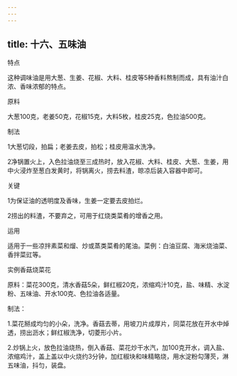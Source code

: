 ```yaml
---
---
---
```

title: 十六、五味油
---






特点

这种调味油是用大葱、生姜、花椒、大料、桂皮等5种香料熬制而成，具有油汁白浓、香味浓郁的特点。

原料

大葱100克，老姜50克，花椒15克，大料5枚，桂皮25克，色拉油500克。

制法

1大葱切段，拍扁；老姜去皮，拍松；桂皮用温水洗净。

2净锅置火上，入色拉油烧至三成热时，放入花椒、大料、桂皮、大葱、生姜，用中火浸炸至葱白发黄时，将锅离火，捞去料渣，晾凉后装入容器中即可。

关键

1为保证油的透明度及香味，生姜一定要去皮拍烂。

2捞出的料渣，不要弃之，可用于红烧类菜肴的增香之用。



运用

适用于一些凉拌素菜和熘、炒或蒸类菜肴的尾油。菜例：白油豆腐、海米烧油菜、香拌菜豇等。

实例香菇烧菜花

原料：菜花300克，清水香菇5朵，鲜红椒20克，浓缩鸡汁10克，盐、味精、水淀粉、五味油、开水100克、色拉油各适量。

制法：

1.菜花掰成均匀的小朵，洗净。香菇去蒂，用坡刀片成厚片，同菜花放在开水中焯透，捞出沥水；鲜红椒洗净，切菱形小片。

2.炒锅上火，放色拉油烧热，倒入香菇、菜花炒干水汽，加100克开水，调入盐、浓缩鸡汁，盖上盖以中火烧约3分钟，加红椒块和味精略烧，用水淀粉勾薄芡，淋五味油，抖匀，装盘。